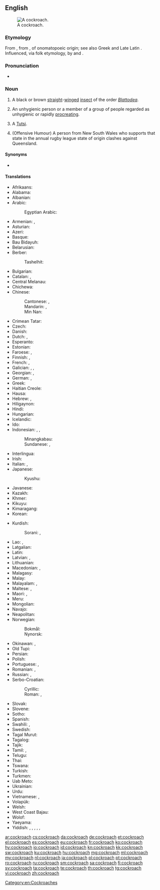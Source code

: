 ==English==
{{wikipedia}}
[[Image:Cockroachcloseup.jpg|thumb|A cockroach.]]

===Etymology===
From {{etyl|es|en}} {{m|es|cucaracha||woodlouse}}, from {{m|es|cuca||butterfly caterpillars}}, of onomatopoeic origin; see also Greek {{m|grc|κόκκυξ}} and Late Latin {{m|la|cucus}}. Influenced, via folk etymology, by {{m|en|cock}} and {{m|en|roach}}.

===Pronunciation===
* {{audio|en-us-cockroach.ogg|Audio (US)|lang=en}}

===Noun===
{{en-noun|es}}

# A black or brown [[straight]]-[[winged]] [[insect]] of the order ''[[Blattodea]]''.
# {{lb|en|offensive|slang}} An unhygienic person or a member of a group of people regarded as unhygienic or rapidly [[procreate|procreating]].
# {{lb|en|offensive|slang|ethnic slur|Rwanda}} A [[Tutsi]].
# (Offensive Humour) A person from New South Wales who supports that state in the annual rugby league state of origin clashes against Queensland.

====Synonyms====
* {{sense|black or brown insect}} {{l|en|roach}} {{qualifier|US}}

====Translations====
{{trans-top|type of insect}}
* Afrikaans: {{t|af|kakkerlak}}
* Alabama: {{t|akz|iskanpatha}}
* Albanian: {{t+|sq|kacabu}}
* Arabic: {{t|ar|صَرصور|m|tr=ṣarṣūr}}
*: Egyptian Arabic: {{t|arz|صرصار|m|tr=ṣurṣār}}
* Armenian: {{t+|hy|ուտիճ}}, {{t+|hy|խավարասեր|sc=Armn}}
* Asturian: {{t|ast|cucaracha|f}}
* Azeri: {{t|az|tarakan}}
* Basque: {{t|eu|labezomorro}}
* Bau Bidayuh: {{t|sne|ribabie}}
* Belarusian: {{t|be|пруса́к|m|sc=Cyrl}}
* Berber:
*: Tashelhit: {{t|shi|ibnḍr|m}}
* Bulgarian: {{t+|bg|хлеба́рка|f}}
* Catalan: {{t|ca|escarabat|m}}, {{t|ca|panerola|f}}
* Central Melanau: {{t|mel|belipeh}}
* Chichewa: {{t|ny|mphemvu}}
* Chinese:
*: Cantonese: {{t|yue|蟑|sc=Hani}}, {{t|yue|甴|sc=Hani}}
*: Mandarin: {{t+|cmn|蟑螂|tr=zhāngláng|sc=Hani}}, {{t+|cmn|蜚蠊|tr=fěilián|sc=Hani}}
*: Min Nan: {{t+|nan|虼蚻|tr=ka-choa̍h|sc=Hani}}
* Crimean Tatar: {{t|crh|qoñuz}}
* Czech: {{t+|cs|šváb|m}}
* Danish: {{t+|da|kakerlak|c}}
* Dutch: {{t+|nl|kakkerlak|f}}, {{t|nl|sissende kakkerlak|f}}
* Esperanto: {{t|eo|blato}}
* Estonian: {{t|et|prussakas}}
* Faroese: {{t|fo|grótlús|f}}, {{qualifier|colloquial}} {{t|fo|kakkulakkur|m}}
* Finnish: {{t+|fi|torakka}}, {{t+|fi|russakka}}
* French: {{t+|fr|cafard|m}}, {{t+|fr|blatte}}
* Galician: {{t+|gl|carroucha|f}}, {{t|gl|cascuda|f}}, {{t|gl|cascudo|m}}
* Georgian: {{t|ka|აბანოს ჭია|sc=Geor}}, {{t+|ka|ტარაკანი|sc=Geor}}
* German: {{t+|de|Schabe|f}}, {{t+|de|Kakerlake|f}}
* Greek: {{t+|el|κατσαρίδα|f}}
* Haitian Creole: {{t|ht|blat}}
* Hausa: {{t|ha|kyankyaso|m|alt=kyànkyasṑ}}
* Hebrew: {{t|he|ג׳וּק|tr=juq}}, {{t+|he|תיקן|tr=tikan}}
* Hiligaynon: {{t|hil|tanga}}
* Hindi: {{t|hi|तिलचट्टा|tr=tilcaṭṭā}}
* Hungarian: {{t+|hu|csótány}}
* Icelandic: {{t+|is|kakkalakki|m}}
* Ido: {{t+|io|blato}}
* Indonesian: {{t+|id|kecoak}}, {{t|id|kacoa}}, {{t|id|kecoa}}
*: Minangkabau: {{t|min|lipeh}}
*: Sundanese: {{t|su|cucunguk}}, {{t|su|cucunguk}}
* Interlingua: {{t|ia|blatta}}
* Irish: {{t|ga|blatóg|f}}
* Italian: {{t|it|blatta|f}}, {{t+|it|scarafaggio|m}}
* Japanese: {{t|ja|蜚蠊|tr=[[ゴキブリ]], gokiburi}}
*: Kyushu: {{t|ja|アマメ|tr=amame}}
* Javanese: {{t|jv|coro}}
* Kazakh: {{t|kk|тарақан|sc=Cyrl}}
* Khmer: {{t+|km|កន្លាត|tr=kɑnlaat|sc=Khmr}}
* Kikuyu: {{t|ki|nyeje}}
* Kimaragang: {{t|kqr|lipos}}
* Korean: {{t+|ko|바퀴벌레|tr=bakwibeolle}}
{{trans-mid}}
* Kurdish:
*: Sorani: {{t|ku|سیسرک}}, {{t+|ku|سیسارک}}
* Lao: {{t|lo|ສາບ|sc=Laoo}}, {{t|lo|ແມງສາບ|sc=Laoo}}
* Latgalian: {{t|ltg|brusaks|m}}
* Latin: {{t+|la|blatta|f}}
* Latvian: {{t|lv|prusaks}}, {{t|lv|tarakāns|m}}
* Lithuanian: {{t|lt|tarakonas|m}}
* Macedonian: {{t|mk|бубашваба|f}}, {{t|mk|лебарка|f}}
* Malagasy: {{t+|mg|kalabe}}
* Malay: {{t|ms|lipas}}
* Malayalam: {{t+|ml|പാറ്റ|sc=Mlym}}, {{t|ml|പാററ|sc=Mlym}}
* Maltese: {{t|mt|wirdiena|f}}, {{t|mt|kokroċ|m}}
* Maori: {{t|mi|kēkerengū}}, {{t|mi|kokoroihe}}
* Meru: {{t|mer|njenje}}
* Mongolian: {{t+|mn|жоом|sc=Cyrl}}
* Navajo: {{t|nv|chʼoshtsoh}}
* Neapolitan: {{t|nap|scarrafóne}}
* Norwegian:
*: Bokmål: {{t|nb|kakerlakk|m}}
*: Nynorsk: {{t|nn|kakerlakk|m}}
* Okinawan: {{t|ryu|ひーらー|tr=hiiraa}}, {{t|ryu|唐びーらー|tr=とーびーらー, toobiiraa}}
* Old Tupi: {{t|tpw|arabé}}
* Persian: {{t+|fa|سوسک|tr=susk}}
* Polish: {{t+|pl|karaluch|m-an}}
* Portuguese: {{t+|pt|barata|f}}, {{t+|pt|carocha|f}}
* Romanian: {{t+|ro|gândac|m}}, {{t+|ro|libarcă|f}}
* Russian: {{t+|ru|тарака́н|m}}, {{t+|ru|пруса́к|m}}
* Serbo-Croatian:
*: Cyrillic: {{t|sh|бубашваба|f|sc=Cyrl}}
*: Roman: {{t+|sh|bubašvaba|f}}, {{t+|sh|žohar|m}} {{qualifier|Croatia}}
* Slovak: {{t|sk|šváb|m}}
* Slovene: {{t+|sl|ščurek|m}}
* Sotho: {{t|st|lephela}}
* Spanish: {{t+|es|cucaracha|f}}
* Swahili: {{t+|sw|mende|c9|c10}}, {{t+|sw|kombamwiko}}
* Swedish: {{t+|sv|kackerlacka|c}}
* Tagal Murut: {{t|mvv|lipos}}
* Tagalog: {{t|tl|ipis}}
* Tajik: {{t+|tg|нонхӯрак}}
* Tamil: {{t+|ta|கக்கலாத்து|sc=Taml}}, {{t|ta|கரப்பான் பூச்சி|sc=Taml}}
* Telugu: {{t+|te|బొద్దింక}}
* Thai: {{t|th|แมลงสาบ}}
* Tswana: {{t|tn|lefele}}
* Turkish: {{t+|tr|hamam böceği}}
* Turkmen: {{t|tk|saçakçy}}
* Uab Meto: {{t|aoz|iki}}
* Ukrainian: {{t|uk|тарга́н|m}}
* Urdu: {{t|ur|جهنگر|tr=}}
* Vietnamese: {{t|vi|con gián}}, {{t+|vi|gián}}
* Volapük: {{t|vo|skaraf}}
* Welsh: {{t|cy|chwilen ddu|f}}
* West Coast Bajau: {{t|bdr|bobok}}
* Wolof: {{t|wo|mbóot|alt=mbóot mi}}
* Yaeyama: {{t|rys|小虫|tr=くむす, kumusu}}
* Yiddish: {{t|yi|טאַראַקאַן|sc=Hebr}}, {{t|yi|רוס|m}}, {{t|yi|פּרוסאַק|m}}, {{t|yi|קנײַפּער|m}}, {{t|yi|פֿראַנצויז|m}}, {{t|yi|שוואַב|m}}
{{trans-bottom}}

[[Category:en:Cockroaches]]

[[ar:cockroach]]
[[cs:cockroach]]
[[da:cockroach]]
[[de:cockroach]]
[[et:cockroach]]
[[el:cockroach]]
[[es:cockroach]]
[[eu:cockroach]]
[[fr:cockroach]]
[[ko:cockroach]]
[[hy:cockroach]]
[[io:cockroach]]
[[id:cockroach]]
[[kn:cockroach]]
[[kk:cockroach]]
[[sw:cockroach]]
[[ku:cockroach]]
[[hu:cockroach]]
[[mg:cockroach]]
[[ml:cockroach]]
[[my:cockroach]]
[[nl:cockroach]]
[[ja:cockroach]]
[[pl:cockroach]]
[[pt:cockroach]]
[[ro:cockroach]]
[[ru:cockroach]]
[[sm:cockroach]]
[[sa:cockroach]]
[[fi:cockroach]]
[[sv:cockroach]]
[[ta:cockroach]]
[[te:cockroach]]
[[th:cockroach]]
[[tg:cockroach]]
[[vi:cockroach]]
[[zh:cockroach]]